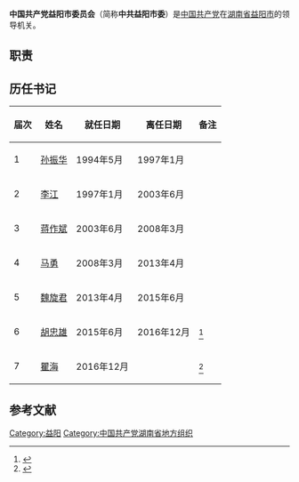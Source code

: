 {{Infobox PRCG
|中共机构名称=中国共产党益阳市委员会
|标志1=Danghui.svg
|格言1=[[为人民服务|为人民服务]]
|届数=
|任期始=
|任期终=
|人员名称=
|人员链接=
|职位1=书记
|人员1=
|职位2=副书记
|人员2=
|人数2=
|职位3=
|人员3=
|人数3=
|职位4=
|人员4=
|授权法源=[[中国共产党章程|中国共产党章程]]
|上级机构=[[中国共产党益阳市代表大会|中国共产党益阳市代表大会]]
|机构类型=
|行政级别=正地厅级
|常设机构=[[中国共产党益阳市委员会常务委员会|中国共产党益阳市委员会常务委员会]]
|本级纪检=[[中国共产党益阳市纪律检查委员会|中国共产党益阳市纪律检查委员会]]
|场所1=
|地址1=
|电话1=
|a=[[益阳市人民政府|益阳市人民政府]]
}}

'''中国共产党益阳市委员会'''（简称'''中共益阳市委'''）是[[中国共产党|中国共产党]]在[[湖南省|湖南省]][[益阳市|益阳市]]的领导机关。

== 职责 ==
{{:中国共产党地方组织}}

==历任书记==
{| class="wikitable"
|-
! 届次 !! 姓名 !! 就任日期 !! 离任日期 !! 备注
|-
| 1 || [[孙振华|孙振华]] || 1994年5月 || 1997年1月 ||
|-
| 2 || [[李江_(1950年)|李江]] || 1997年1月 || 2003年6月 ||
|-
| 3 || [[蒋作斌|蒋作斌]] || 2003年6月 || 2008年3月 ||
|-
| 4 || [[马勇|马勇]] || 2008年3月 || 2013年4月 ||
|-
| 5 || [[魏旋君|魏旋君]] || 2013年4月 || 2015年6月 ||
|-
| 6 || [[胡忠雄|胡忠雄]] || 2015年6月 || 2016年12月 ||<ref>{{cite news |author1=尹彦宏 |title=胡忠雄任益阳市委书记 成湖南最年轻地市"一把手" |url=http://district.ce.cn/newarea/sddy/201506/10/t20150610_5605953.shtml |accessdate=2021-02-08 |work=中国经济网 |date=2015-06-10 |archive-date=2021-02-14 |archive-url=https://web.archive.org/web/20210214020608/http://district.ce.cn/newarea/sddy/201506/10/t20150610_5605953.shtml }}</ref>
|-
| 7 || [[瞿海|瞿海]] || 2016年12月 ||  ||<ref>{{cite news |title=瞿海任益阳市委书记 张值恒任市委副书记 |url=https://hn.qq.com/a/20161211/003667.htm |accessdate=2021-02-08 |work=腾讯 |date=2016-12-11 |archive-date=2021-02-14 |archive-url=https://web.archive.org/web/20210214164417/https://hn.qq.com/a/20161211/003667.htm }}</ref>
|}

==参考文献==
{{reflist}}
{{湖南省各地市州|党委|中国共产党}}
{{DEFAULTSORT:Yi益阳市}}
[[Category:益阳|Category:益阳]]
[[Category:中国共产党湖南省地方组织|Category:中国共产党湖南省地方组织]]